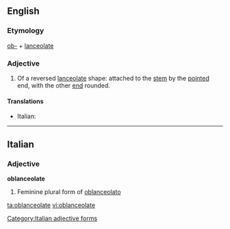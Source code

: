 ==English==

===Etymology===
[[ob-]] + [[lanceolate]]

===Adjective===
{{en-adj}}

# {{botany|of leaves}} Of a reversed [[lanceolate]] shape: attached to the [[stem]] by the [[pointed]] end, with the other [[end]] rounded.

====Translations====
{{trans-top}}
* Italian: {{t-|it|oblanceolato}}
{{trans-mid}}

{{trans-bottom}}

----

==Italian==

===Adjective===
'''oblanceolate''' {{f}}

# Feminine plural form of [[oblanceolato]]

[[Category:Italian adjective forms]]

[[ta:oblanceolate]]
[[vi:oblanceolate]]